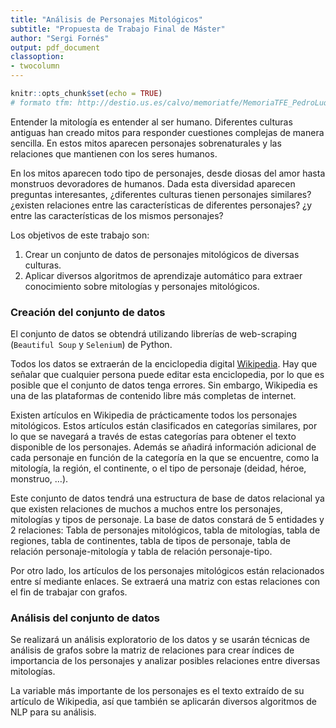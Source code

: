 ```yaml
---
title: "Análisis de Personajes Mitológicos"
subtitle: "Propuesta de Trabajo Final de Máster"
author: "Sergi Fornés"
output: pdf_document
classoption:
- twocolumn
---
```


```r
knitr::opts_chunk$set(echo = TRUE)
# formato tfm: http://destio.us.es/calvo/memoriatfe/MemoriaTFE_PedroLuque_2017Nov_librodigital.pdf
```


Entender la mitología es entender al ser humano. Diferentes culturas antiguas han creado mitos para responder cuestiones complejas de manera sencilla. En estos mitos aparecen personajes sobrenaturales y las relaciones que mantienen con los seres humanos.


En los mitos aparecen todo tipo de personajes, desde diosas del amor hasta monstruos devoradores de humanos. Dada esta diversidad aparecen preguntas interesantes, ¿diferentes culturas tienen personajes similares? ¿existen relaciones entre las características de diferentes personajes? ¿y entre las características de los mismos personajes?


Los objetivos de este trabajo son:

1. Crear un conjunto de datos de personajes mitológicos de diversas culturas.
2. Aplicar diversos algoritmos de aprendizaje automático para extraer conocimiento sobre mitologías y personajes mitológicos.

### Creación del conjunto de datos

El conjunto de datos se obtendrá utilizando librerías de web-scraping (`Beautiful Soup` y `Selenium`) de Python.  

Todos los datos se extraerán de la enciclopedia digital [Wikipedia](https://wikipedia.es). Hay que señalar que cualquier persona puede editar esta enciclopedia, por lo que es posible que el conjunto de datos tenga errores. Sin embargo, Wikipedia es una de las plataformas de contenido libre más completas de internet.  


Existen artículos en Wikipedia de prácticamente todos los personajes mitológicos. Estos artículos están clasificados en categorías similares, por lo que se navegará a través de estas categorías para obtener el texto disponible de los personajes. Además se añadirá información adicional de cada personaje en función de la categoría en la que se encuentre, como la mitología, la región, el continente, o el tipo de personaje (deidad, héroe, monstruo, ...).  

Este conjunto de datos tendrá una estructura de base de datos relacional ya que existen relaciones de muchos a muchos entre los personajes, mitologías y tipos de personaje. La base de datos constará de 5 entidades y 2 relaciones: Tabla de personajes mitológicos, tabla de mitologías, tabla de regiones, tabla de continentes, tabla de tipos de personaje, tabla de relación personaje-mitología y tabla de relación personaje-tipo.  


Por otro lado, los artículos de los personajes mitológicos están relacionados entre sí mediante enlaces. Se extraerá una matriz con estas relaciones con el fin de trabajar con grafos.  

### Análisis del conjunto de datos

Se realizará un análisis exploratorio de los datos y se usarán técnicas de análisis de grafos sobre la matriz de relaciones para crear índices de importancia de los personajes y analizar posibles relaciones entre diversas mitologías.  


La variable más importante de los personajes es el texto extraído de su artículo de Wikipedia, así que también se aplicarán diversos algoritmos de NLP para su análisis.

